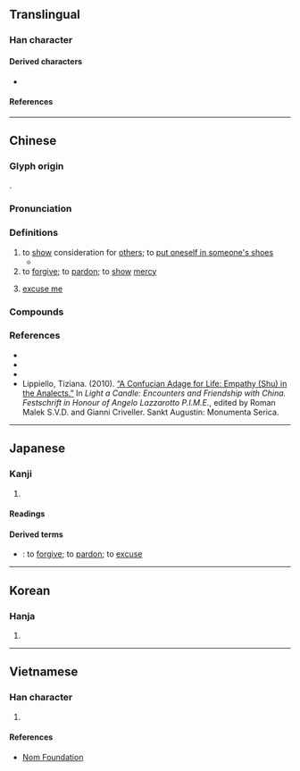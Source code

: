 {{character info}}
==Translingual==

===Han character===
{{Han char|rn=61|rad=心|as=06|sn=10|four=46330|canj=VRP|ids=⿱如心}}

====Derived characters====
* {{l|mul|[[𫉅]]}}

====References====
{{Han ref|kx=0384.170|dkj=10560|dj=0715.010|hdz=42293.090|uh=6055}}

----

==Chinese==
{{zh-forms|alt=㣽}}

===Glyph origin===
{{Han etym}}
{{Han compound|如|心|c1=p|c2=s|t2=heart|ls=psc}}.

===Pronunciation===
{{zh-pron
|m=shù
|c=syu3
|h=pfs=su
|md=sé̤ṳ
|mn=xm,tw:sù/qz:sìr/zz:sì
|mn-t=su3
|mc=y
|oc=y
|cat=v
}}

===Definitions===
{{zh-hanzi}}

# to [[show]] consideration for [[others]]; to [[put oneself in someone's shoes]]
#* {{zh-x|子-貢 問 曰：「有 一 言 而 可 以 終身 行 之 者 乎？」子.曰：「其 恕 乎！己 所 不 欲，勿 施 於 人。」|Zi Gong asked, saying, "Is there one word which may serve as a rule of practice for all one's life?" The Master said, "Is not '''RECIPROCITY / EMPATHY''' such a word? What you do not want done to yourself, do not do to others."|ref=Analects}}
# to [[forgive]]; to [[pardon]]; to [[show]] [[mercy]]
#: {{zh-x|饒恕|to forgive; to pardon}}
# [[excuse me]]
#: {{zh-x|恕我直言|Excuse me for speaking bluntly.}}
#: {{zh-x|六 歲 以下 兒童 恕 不 招待。|}}

===Compounds===
{{zh-der|仁恕|宥恕|容恕|寬恕|忠恕|恕宥|恕己及人|恕己及物|恕罪|恕道|情恕理遣|明恕|郭忠恕|饒恕|乞恕}}

===References===
* {{R:twedu|A01349}}
* {{R:yue:Hanzi}}
* {{R:nan:thcwdq}}
* Lippiello, Tiziana. (2010). [https://core.ac.uk/download/pdf/41121953.pdf “A Confucian Adage for Life: Empathy (Shu) in the Analects.”] In ''Light a Candle: Encounters and Friendship with China. Festschrift in Honour of Angelo Lazzarotto P.I.M.E.'', edited by Roman Malek S.V.D. and Gianni Criveller. Sankt Augustin: Monumenta Serica.

----

==Japanese==

===Kanji===
{{ja-kanji|grade=|rs=心06}}

# {{rfdef|ja|sort=心06}}

====Readings====
{{ja-readings
|goon=しょ
|kanon=しょ
|kanyoon=じょ
|kun=ゆる-す
}}

====Derived terms====
* {{ja-r|恕する|じょする}}: to [[forgive]]; to [[pardon]]; to [[excuse]]

----

==Korean==

===Hanja===
{{ko-hanja|hangeul=서|eumhun=|rv=seo|mr=sŏ|y=se}}

# {{rfdef|ko|sort=心06}}

----

==Vietnamese==

===Han character===
{{vi-readings|rs=心06
|hanviet=thứ
|nom=thứ
}}

# {{rfdef|vi|sort=心06}}

====References====
* [http://nomfoundation.org/common/nom_details.php?codepoint=6055 Nom Foundation]